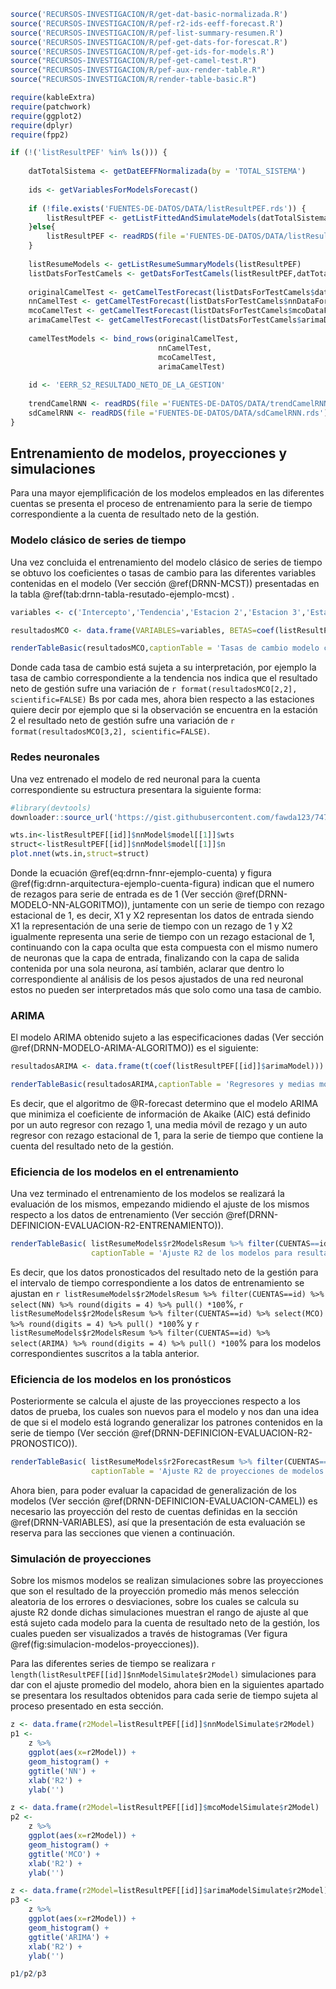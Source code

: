 
```r
source('RECURSOS-INVESTIGACION/R/get-dat-basic-normalizada.R')
source('RECURSOS-INVESTIGACION/R/pef-r2-ids-eeff-forecast.R')
source('RECURSOS-INVESTIGACION/R/pef-list-summary-resumen.R')
source('RECURSOS-INVESTIGACION/R/pef-get-dats-for-forescat.R')
source('RECURSOS-INVESTIGACION/R/pef-get-ids-for-models.R')
source("RECURSOS-INVESTIGACION/R/pef-get-camel-test.R")
source("RECURSOS-INVESTIGACION/R/pef-aux-render-table.R")
source("RECURSOS-INVESTIGACION/R/render-table-basic.R")

require(kableExtra)
require(patchwork)
require(ggplot2)
require(dplyr)
require(fpp2)

if (!('listResultPEF' %in% ls())) {
    
    datTotalSistema <- getDatEEFFNormalizada(by = 'TOTAL_SISTEMA')
    
    ids <- getVariablesForModelsForecast()
    
    if (!file.exists('FUENTES-DE-DATOS/DATA/listResultPEF.rds')) {
        listResultPEF <- getListFittedAndSimulateModels(datTotalSistema,ids)
    }else{
        listResultPEF <- readRDS(file ='FUENTES-DE-DATOS/DATA/listResultPEF.rds')
    }
    
    listResumeModels <- getListResumeSummaryModels(listResultPEF)
    listDatsForTestCamels <- getDatsForTestCamels(listResultPEF,datTotalSistema,12,TRUE)
    
    originalCamelTest <- getCamelTestForecast(listDatsForTestCamels$datCuentas)
    nnCamelTest <- getCamelTestForecast(listDatsForTestCamels$nnDataForecastCuentas)
    mcoCamelTest <- getCamelTestForecast(listDatsForTestCamels$mcoDataForecastCuentas)
    arimaCamelTest <- getCamelTestForecast(listDatsForTestCamels$arimaDataForecastCuentas)
    
    camelTestModels <- bind_rows(originalCamelTest,
                                 nnCamelTest,
                                 mcoCamelTest,
                                 arimaCamelTest)
    
    id <- 'EERR_S2_RESULTADO_NETO_DE_LA_GESTION'
    
    trendCamelRNN <- readRDS(file ='FUENTES-DE-DATOS/DATA/trendCamelRNN.rds')
    sdCamelRNN <- readRDS(file ='FUENTES-DE-DATOS/DATA/sdCamelRNN.rds')
}

```

\newpage
## Entrenamiento de modelos, proyecciones y simulaciones

Para una mayor ejemplificación de los modelos empleados en las diferentes cuentas se presenta el proceso de entrenamiento para la serie de tiempo correspondiente a la cuenta de resultado neto de la gestión.

### Modelo clásico de series de tiempo 

Una vez concluida el entrenamiento del modelo clásico de series de tiempo se obtuvo los coeficientes o tasas de cambio para las diferentes variables contenidas en el modelo (Ver sección \@ref(DRNN-MCST)) presentadas en la tabla \@ref(tab:drnn-tabla-resutado-ejemplo-mcst) .

```r
variables <- c('Intercepto','Tendencia','Estacion 2','Estacion 3','Estacion 4','Estacion 5','Estacion 6','Estacion 7','Estacion 8','Estacion 9','Estacion 10','Estacion 11','Estacion 12')

resultadosMCO <- data.frame(VARIABLES=variables, BETAS=coef(listResultPEF[[id]]$mcoModel), row.names = NULL)

```

\vspace*{15pt}
```r
renderTableBasic(resultadosMCO,captionTable = 'Tasas de cambio modelo clasico')
```

Donde cada tasa de cambio está sujeta a su interpretación, por ejemplo la tasa de cambio correspondiente a la tendencia nos indica que el resultado neto de gestión sufre una variación de `r format(resultadosMCO[2,2], scientific=FALSE)` Bs por cada mes, ahora bien respecto a las estaciones quiere decir por ejemplo que si la observación se encuentra en la estación 2 el resultado neto de gestión sufre una variación de `r format(resultadosMCO[3,2], scientific=FALSE)`.

### Redes neuronales

Una vez entrenado el modelo de red neuronal para la cuenta correspondiente su estructura presentara la siguiente forma:

\begin{equation}
NN = f(p,P,s, a) = f(1,1,2,sigmoide)
(\#eq:drnn-fnnr-ejemplo-cuenta)
\end{equation}

```{=latex}
\begin{figure}[h!]
```

```r
#library(devtools)
downloader::source_url('https://gist.githubusercontent.com/fawda123/7471137/raw/466c1474d0a505ff044412703516c34f1a4684a5/nnet_plot_update.r',prompt = F)

wts.in<-listResultPEF[[id]]$nnModel$model[[1]]$wts
struct<-listResultPEF[[id]]$nnModel$model[[1]]$n
plot.nnet(wts.in,struct=struct)
```

```{=latex}
\floatfoot{Fuente: Elaboración propia.}
\end{figure}
```

Donde la ecuación \@ref(eq:drnn-fnnr-ejemplo-cuenta) y figura \@ref(fig:drnn-arquitectura-ejemplo-cuenta-figura)
indican que el numero de rezagos para serie de entrada es de 1 (Ver sección \@ref(DRNN-MODELO-NN-ALGORITMO)), juntamente con un serie de tiempo con rezago estacional de 1, es decir, X1 y X2 representan los datos de entrada siendo X1 la representación de una serie de tiempo con un rezago de 1 y X2 igualmente representa una serie de tiempo con un rezago estacional de 1, continuando con la capa oculta que esta compuesta con el mismo numero de neuronas que la capa de entrada, finalizando con la capa de salida contenida por una sola neurona, así también, aclarar que dentro lo correspondiente al análisis de los pesos ajustados de una red neuronal estos no pueden ser interpretados más que solo como una tasa de cambio.

### ARIMA

El modelo ARIMA obtenido sujeto a las especificaciones dadas (Ver sección \@ref(DRNN-MODELO-ARIMA-ALGORITMO)) es el siguiente:

```r
resultadosARIMA <- data.frame(t(coef(listResultPEF[[id]]$arimaModel)))
```

\vspace*{15pt}
```r
renderTableBasic(resultadosARIMA,captionTable = 'Regresores y medias moviles del modeo ARIMA')
```

Es decir, que el algoritmo de @R-forecast determino que el modelo ARIMA que minimiza el coeficiente de información de Akaike (AIC) está definido por un auto regresor con rezago 1, una media móvil de rezago y un auto regresor con rezago estacional de 1, para la serie de tiempo que contiene la cuenta del resultado neto de la gestión.

### Eficiencia de los modelos en el entrenamiento

Una vez terminado el entrenamiento de los modelos se realizará la evaluación de los mismos, empezando midiendo el ajuste de los mismos respecto a los datos de entrenamiento (Ver sección \@ref(DRNN-DEFINICION-EVALUACION-R2-ENTRENAMIENTO)).

\vspace*{15pt}
```r
renderTableBasic( listResumeModels$r2ModelsResum %>% filter(CUENTAS==id) %>% transformTableAuxPef, 
                  captionTable = 'Ajuste R2 de los modelos para resultado neto de la gestion')
```

Es decir, que los datos pronosticados del resultado neto de la gestión para el intervalo de tiempo correspondiente a los datos de entrenamiento se ajustan en `r listResumeModels$r2ModelsResum %>% filter(CUENTAS==id) %>% select(NN) %>% round(digits = 4) %>% pull() *100`%, `r listResumeModels$r2ModelsResum %>% filter(CUENTAS==id) %>% select(MCO) %>% round(digits = 4) %>% pull() *100`% y `r listResumeModels$r2ModelsResum %>% filter(CUENTAS==id) %>% select(ARIMA) %>% round(digits = 4) %>% pull() *100`% para los modelos correspondientes suscritos a la tabla anterior.

### Eficiencia de los modelos en los pronósticos

Posteriormente se calcula el ajuste de las proyecciones respecto a los datos de prueba, los cuales son nuevos para el modelo y nos dan una idea de que si el modelo está logrando generalizar los patrones contenidos en la serie de tiempo (Ver sección \@ref(DRNN-DEFINICION-EVALUACION-R2-PRONOSTICO)).

\vspace*{15pt}
```r
renderTableBasic( listResumeModels$r2ForecastResum %>% filter(CUENTAS==id) %>% transformTableAuxPef,
                  captionTable = 'Ajuste R2 de proyecciones de modelos para resultado neto de la gestion')
```

Ahora bien, para poder evaluar la capacidad de generalización de los modelos (Ver sección \@ref(DRNN-DEFINICION-EVALUACION-CAMEL)) es necesario las proyección del resto de cuentas definidas en la sección \@ref(DRNN-VARIABLES), así que la presentación de esta evaluación se reserva para las secciones que vienen a continuación.

### Simulación de proyecciones

Sobre los mismos modelos se realizan simulaciones sobre las proyecciones que son el resultado de la proyección promedio más menos selección aleatoria de los errores o desviaciones, sobre los cuales se calcula su ajuste R2 donde dichas simulaciones muestran el rango de ajuste al que está sujeto cada modelo para la cuenta de resultado neto de la gestión, los cuales pueden ser visualizados a través de histogramas (Ver figura \@ref(fig:simulacion-modelos-proyecciones)).

Para las diferentes series de tiempo se realizara `r length(listResultPEF[[id]]$nnModelSimulate$r2Model)` simulaciones para dar con el ajuste promedio del modelo, ahora bien en la siguientes apartado se presentara los resultados obtenidos para cada serie de tiempo sujeta al proceso presentado en esta sección.

\newpage
```{=latex}
\begin{figure}[h!]
```

```r
z <- data.frame(r2Model=listResultPEF[[id]]$nnModelSimulate$r2Model)
p1 <- 
    z %>% 
    ggplot(aes(x=r2Model)) + 
    geom_histogram() + 
    ggtitle('NN') + 
    xlab('R2') + 
    ylab('') 

z <- data.frame(r2Model=listResultPEF[[id]]$mcoModelSimulate$r2Model)
p2 <- 
    z %>% 
    ggplot(aes(x=r2Model)) + 
    geom_histogram() + 
    ggtitle('MCO') + 
    xlab('R2') + 
    ylab('') 

z <- data.frame(r2Model=listResultPEF[[id]]$arimaModelSimulate$r2Model)
p3 <- 
    z %>% 
    ggplot(aes(x=r2Model)) + 
    geom_histogram() + 
    ggtitle('ARIMA') + 
    xlab('R2') + 
    ylab('') 

p1/p2/p3
```

```{=latex}
\floatfoot{Fuente: Elaboración propia.}
\end{figure}
```




